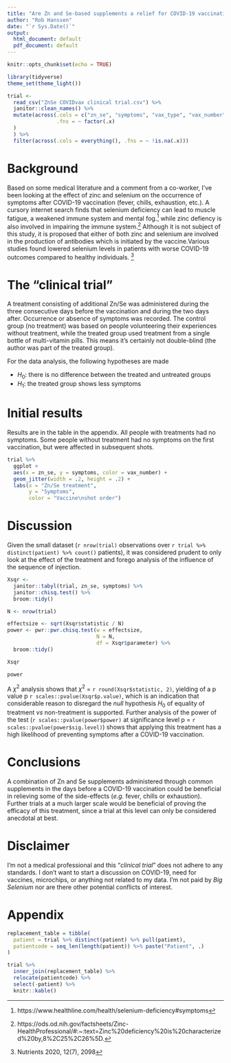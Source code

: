 ```yaml
---
title: "Are Zn and Se-based supplements a relief for COVID-19 vaccination side-effects?"
author: "Rob Hanssen"
date: "`r Sys.Date()`"
output:
  html_document: default
  pdf_document: default
---
```


```r
knitr::opts_chunk$set(echo = TRUE)
```

```r
library(tidyverse)
theme_set(theme_light())

trial <-
  read_csv("ZnSe COVIDvax clinical trial.csv") %>%
  janitor::clean_names() %>%
  mutate(across(.cols = c("zn_se", "symptoms", "vax_type", "vax_number"),
                .fns = ~ factor(.x)
  )
  ) %>%
  filter(across(.cols = everything(), .fns = ~ !is.na(.x)))
```


# Background

Based on some medical literature and a comment from a co-worker, I've been looking at the effect of zinc and selenium on the occurrence of symptoms after COVID-19 vaccination (fever, chills, exhaustion, etc.). A cursory internet search finds that selenium deficiency can lead to muscle fatigue, a weakened immune system and mental fog.^[https://www.healthline.com/health/selenium-deficiency#symptoms] while zinc defiency is also involved in impairing the immune system.^[https://ods.od.nih.gov/factsheets/Zinc-HealthProfessional/#:~:text=Zinc%20deficiency%20is%20characterized%20by,8%2C25%2C26%5D.] Although it is not subject of this study, it is proposed that either of both zinc and selenium are involved in the production of antibodies which is initiated by the vaccine.Various studies found lowered selenium levels in patients with worse COVID-19 outcomes compared to healthy individuals. ^[Nutrients 2020, 12(7), 2098]

# The "clinical trial"

A treatment consisting of additional Zn/Se was administered during the three consecutive days before the vaccination and during the two days after. Occurrence or absence of symptoms was recorded. The control group (no treatment) was based on people volunteering their experiences without treatment, while the treated group used treatment from a single bottle of multi-vitamin pills. This means it's certainly not double-blind (the author was part of the treated group). 

For the data analysis, the following hypotheses are made

- $H_0$: there is no difference between the treated and untreated groups
- $H_1$: the treated group shows less symptoms

# Initial results

Results are in the table in the appendix. All people with treatments had no symptoms. Some people without treatment had no symptoms on the first vaccination, but were affected in subsequent shots. 



```r
trial %>%
  ggplot +
  aes(x = zn_se, y = symptoms, color = vax_number) + 
  geom_jitter(width = .2, height = .2) + 
  labs(x = "Zn/Se treatment",
       y = "Symptoms",
       color = "Vaccine\nshot order")
```


# Discussion

Given the small dataset (`r nrow(trial)` observations over `r trial %>% distinct(patient) %>% count()` patients), it was considered prudent to only look at the effect of the treatment and forego analysis of the influence of the sequence of injection. 

```r
Xsqr <-
  janitor::tabyl(trial, zn_se, symptoms) %>%
  janitor::chisq.test() %>%
  broom::tidy()

N <- nrow(trial)

effectsize <- sqrt(Xsqr$statistic / N)
power <- pwr::pwr.chisq.test(w = effectsize,
                             N = N, 
                             df = Xsqr$parameter) %>% 
  broom::tidy()
```
```r
Xsqr
```


```r
power
```


A $\chi^2$ analysis shows that $\chi^2$ = `r round(Xsqr$statistic, 2)`, yielding of a p value p `r scales::pvalue(Xsqr$p.value)`, which is an indication that considerable reason to disregard the *null* hypothesis $H_0$ of equality of treatment *vs* non-treatment is supported. Further analysis of the power of the test (`r scales::pvalue(power$power)` at significance level p = `r scales::pvalue(power$sig.level)`) shows that applying this treatment has a high likelihood of preventing symptoms after a COVID-19 vaccination.


# Conclusions

A combination of Zn and Se supplements administered through common supplements in the days before a COVID-19 vaccination could be beneficial in relieving some of the side-effects (*e.g.* fever, chills or exhaustion). Further trials at a much larger scale would be beneficial of proving the efficacy of this treatment, since a trial at this level can only be considered anecdotal at best.


# Disclaimer

I'm not a medical professional and this "*clinical trial*" does not adhere to any standards. I don't want to start a discussion on COVID-19, need for vaccines, microchips, or anything not related to my data. I'm not paid by *Big Selenium* nor are there other potential conflicts of interest.

# Appendix

```r
replacement_table = tibble(
  patient = trial %>% distinct(patient) %>% pull(patient),
  patientcode = seq_len(length(patient)) %>% paste("Patient", .)
)

trial %>% 
  inner_join(replacement_table) %>%
  relocate(patientcode) %>% 
  select(-patient) %>% 
  knitr::kable()
```
